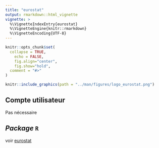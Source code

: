 ```yaml
---
title: "eurostat"
output: rmarkdown::html_vignette
vignette: >
  %\VignetteIndexEntry{eurostat}
  %\VignetteEngine{knitr::rmarkdown}
  %\VignetteEncoding{UTF-8}
---
```


```r
knitr::opts_chunk$set(
  collapse = TRUE,
	echo = FALSE,
	fig.align="center",
	fig.show="hold",
  comment = "#>"
)
```

```r
knitr::include_graphics(path = "../man/figures/logo_eurostat.png")
```

## Compte utilisateur

Pas nécessaire

## *Package* `R`

voir [eurostat](https://cran.r-project.org/web/packages/eurostat/vignettes/vignette.html){target="_blank"}
